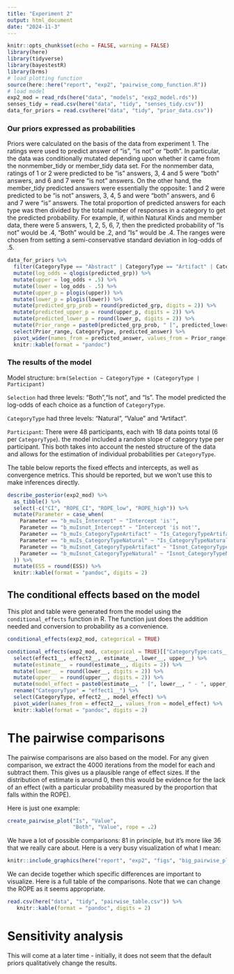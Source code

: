 ```yaml
---
title: "Experiment 2"
output: html_document
date: "2024-11-3"
---
```


```r
knitr::opts_chunk$set(echo = FALSE, warning = FALSE)
library(here)
library(tidyverse)
library(bayestestR)
library(brms)
# load plotting function
source(here::here("report", "exp2", "pairwise_comp_function.R"))
# load model
exp2_mod = read_rds(here("data", "models", "exp2_model.rds"))
senses_tidy = read.csv(here("data", "tidy", "senses_tidy.csv")) 
data_for_priors = read.csv(here("data", "tidy", "prior_data.csv"))
```


### Our priors expressed as probabilities 

Priors were calculated on the basis of the data from experiment 1.
The ratings were used to predict answer of "is", "is not" or "both".
In particular, the data was conditionally mutated depending upon whether it came from the nonmember_tidy or member_tidy data set. For the nonmember data, ratings of 1 or 2 were predicted to be “is” answers, 3, 4 and 5 were “both” answers, and 6 and 7 were “is not” answers. On the other hand, the member_tidy predicted answers were essentially the opposite: 1 and 2 were predicted to be “is not” answers, 3, 4, 5 and were “both” answers, and 6 and 7 were “is” answers. 
The total proportion of predicted answers for each type was then divided by the total number of responses in a category to get the predicted probability.
For example, if, within Natural Kinds and member data, there were 5 answers, 1, 2, 5, 6, 7, then the predicted probability of "Is not" would be .4, "Both" would be .2, and "Is" would be .4. 
The ranges were chosen from setting a semi-conservative standard deviation in log-odds of .5.

```r
data_for_priors %>%
  filter(CategoryType == "Abstract" | CategoryType == "Artifact" | CategoryType == "Natural") %>% 
  mutate(log_odds = qlogis(predicted_grp)) %>% 
  mutate(upper = log_odds + .5) %>% 
  mutate(lower = log_odds - .5) %>% 
  mutate(upper_p = plogis(upper)) %>% 
  mutate(lower_p = plogis(lower)) %>% 
  mutate(predicted_grp_prob = round(predicted_grp, digits = 2)) %>% 
  mutate(predicted_upper_p = round(upper_p, digits = 2)) %>% 
  mutate(predicted_lower_p = round(lower_p, digits = 2)) %>% 
  mutate(Prior_range = paste0(predicted_grp_prob, " [", predicted_lower_p, "-", predicted_upper_p, "]" )) %>% 
  select(Prior_range, CategoryType, predicted_answer) %>% 
  pivot_wider(names_from = predicted_answer, values_from = Prior_range) %>% 
  knitr::kable(format = "pandoc")
```

### The results of the model

Model structure: `brm(Selection ~ CategoryType + (CategoryType | Participant)` 

`Selection` had three levels: "Both","Is not", and "Is". The model predicted the log-odds of each choice as a function of `CategoryType`.

`CategoryType` had three levels: "Natural", "Value" and "Artifact".

`Participant`: There were 48 participants, each with 18 data points total (6 per `CategoryType`). the model included a random slope of category type per participant. This both takes into account the nested structure of the data and allows for the estimation of individual probabilities per `CategoryType`. 


The table below reports the fixed effects and intercepts, as well as convergence metrics. This should be reported, but we won't use this to make inferences directly.

```r
describe_posterior(exp2_mod) %>% 
  as_tibble() %>% 
  select(-c("CI", "ROPE_CI", "ROPE_low", "ROPE_high")) %>% 
  mutate(Parameter = case_when(
    Parameter == "b_muIs_Intercept" ~ "Intercept 'is'", 
    Parameter == "b_muIsnot_Intercept" ~ "Intercept 'is not'", 
    Parameter == "b_muIs_CategoryTypeArtifact" ~ "Is_CategoryTypeArtifact", 
    Parameter == "b_muIs_CategoryTypeNatural" ~ "Is_CategoryTypeNatural", 
    Parameter == "b_muIsnot_CategoryTypeArtifact" ~ "Isnot_CategoryTypeArtifact",
    Parameter == "b_muIsnot_CategoryTypeNatural" ~ "Isnot_CategoryTypeNatural"
  )) %>% 
  mutate(ESS = round(ESS)) %>% 
  knitr::kable(format = "pandoc", digits = 2)

```

## The conditional effects based on the model 

This plot and table were generated from the model using the `conditional_effects` function in R. The function just does the addition needed and conversion to probability as a convenience. 

```r
conditional_effects(exp2_mod, categorical = TRUE)
```

```r
conditional_effects(exp2_mod, categorical = TRUE)[["CategoryType:cats__"]] %>% 
  select(effect1__, effect2__, estimate__, lower__, upper__) %>% 
  mutate(estimate__ = round(estimate__, digits = 2)) %>% 
  mutate(lower__ = round(lower__, digits = 2)) %>% 
  mutate(upper__ = round(upper__, digits = 2)) %>% 
  mutate(model_effect = paste0(estimate__, " [", lower__, " - ", upper__, "]")) %>% 
  rename("CategoryType" = "effect1__") %>% 
  select(CategoryType, effect2__, model_effect) %>% 
  pivot_wider(names_from = effect2__, values_from = model_effect) %>% 
  knitr::kable(format = "pandoc", digits = 2)
```

# The pairwise comparisons 

The pairwise comparisons are also based on the model. For any given comparison, we extract the 4000 iterations from the model for each and subtract them. This gives us a plausible range of effect sizes. If the distribution of estimate is around 0, then this would be evidence for the lack of an effect (with a particular probability measured by the proportion that falls within the ROPE).


Here is just one example:

```r
create_pairwise_plot("Is", "Value",
                     "Both", "Value", rope = .2)
```

We have a lot of possible comparisons: 81 in principle, but it's more like 36 that we really care about. Here is a very busy visualization of what I mean:

```r
knitr::include_graphics(here("report", "exp2", "figs", "big_pairwise_plot.png"))
```

We can decide together which specific differences are important to visualize. Here is a full table of the comparisons. Note that we can change the ROPE as it seems appropriate. 

```r
read.csv(here("data", "tidy", "pairwise_table.csv")) %>% 
   knitr::kable(format = "pandoc", digits = 2)
```


# Sensitivity analysis 

This will come at a later time - initially, it does not seem that the default priors qualitatively change the results. 